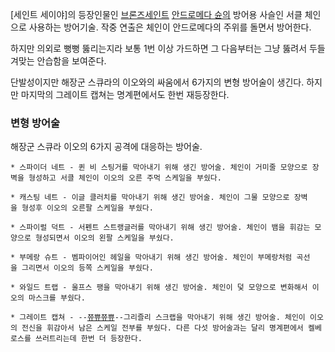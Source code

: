 [세인트 세이야]의 등장인물인 [[브론즈세인트]] [[안드로메다 슌]]의 방어용 사슬인 서클 체인으로 사용하는 방어기술. 작중 연출은 체인이 안드로메다의 주위를 돌면서 방어한다.

하지만 의외로 뻥뻥 뚫리는지라 보통 1번 이상 가드하면 그 다음부터는 그냥 뚫려서 두들겨맞는 안습함을 보여준다.

단발성이지만 해장군 스큐라의 이오와의 싸움에서 6가지의 변형 방어술이 생긴다. 하지만 마지막의 그레이트 캡쳐는 명계편에서도 한번 재등장한다.

=== 변형 방어술 ===

해장군 스큐라 이오의 6가지 공격에 대응하는 방어술.

 * 스파이더 네트 - 퀸 비 스팅거를 막아내기 위해 생긴 방어술. 체인이 거미줄 모양으로 장벽을 형성하고 서클 체인이 이오의 오른 주먹 스케일을 부쉈다.

 * 캐스팅 네트 - 이글 클러치를 막아내기 위해 생긴 방어술. 체인이 그물 모양으로 장벽을 형성후 이오의 오른팔 스케일을 부쉈다.

 * 스파이럴 덕트 - 서펜트 스트랭글러를 막아내기 위해 생긴 방어술. 체인이 뱀을 휘감는 모양으로 형성되면서 이오의 왼팔 스케일을 부쉈다.

 * 부메랑 슈트 - 벰파이어인 헤일을 막아내기 위해 생긴 방어술. 체인이 부메랑처럼 곡선을 그리면서 이오의 등쪽 스케일을 부쉈다.

 * 와일드 트랩 - 울프스 팽을 막아내기 위해 생긴 방어술. 체인이 덫 모양으로 변화해서 이오의 마스크를 부쉈다.

 * 그레이트 캡쳐 - --[[쮸쀼쮸쀼]]--그리즐리 스크랩을 막아내기 위해 생긴 방어술. 체인이 이오의 전신을 휘감아서 남은 스케일 전부를 부쉈다. 다른 다섯 방어술과는 달리 명계편에서 켈베로스를 쓰러트리는데 한번 더 등장한다.

 
